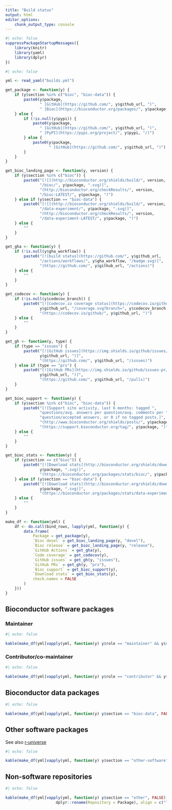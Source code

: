 ```yaml
---
title: "Build status"
output: html
editor_options: 
    chunk_output_type: console
---
```



```r
#| echo: false
suppressPackageStartupMessages({
    library(knitr)
    library(yaml)
    library(dplyr)
})
```

```r
#| echo: false

yml <- read_yaml("builds.yml")

get_package <- function(y) {
    if (y$section %in% c("bioc", "bioc-data")) {
        paste0(y$package, 
               " [GitHub](https://github.com/", y$github_url, ")", 
               " [Bioc](https://bioconductor.org/packages/", y$package, "/)")
    } else {
        if (!is.null(y$pypi)) {
            paste0(y$package, 
               " [GitHub](https://github.com/", y$github_url, ")", 
               " [PyPI](https://pypi.org/project/", y$pypi, "/)")
        } else {
            paste0(y$package, 
                   " [GitHub](https://github.com/", y$github_url, ")")
        }
    }
}

get_bioc_landing_page <- function(y, version) {
    if (y$section %in% c("bioc")) {
        paste0("[![](http://bioconductor.org/shields/build/", version, 
               "/bioc/", y$package, ".svg)]", 
               "(http://bioconductor.org/checkResults/", version, 
               "/bioc-LATEST/", y$package, ")")
    } else if (y$section == "bioc-data") {
        paste0("[![](http://bioconductor.org/shields/build/", version, 
               "/data-experiment/", y$package, ".svg)]", 
               "(http://bioconductor.org/checkResults/", version, 
               "/data-experiment-LATEST/", y$package, ")")
    } else {
        ""
    }
}

get_gha <- function(y) {
    if (!is.null(y$gha_workflow)) {
        paste0("[![build status](https://github.com/", y$github_url, 
               "/actions/workflows/", y$gha_workflow, "/badge.svg)]", 
               "(https://github.com/", y$github_url, "/actions)")
    } else {
        ""
    }
}

get_codecov <- function(y) {
    if (!is.null(y$codecov_branch)) {
        paste0("[![Codecov.io coverage status](https://codecov.io/github/", 
               y$github_url, "/coverage.svg?branch=", y$codecov_branch, ")]", 
               "(https://codecov.io/github/", y$github_url, ")")
    } else {
        ""
    }
}

get_gh <- function(y, type) {
    if (type == "issues") {
        paste0("[![GitHub issues](https://img.shields.io/github/issues/", 
               y$github_url, ")]", 
               "(https://github.com/", y$github_url, "/issues)")
    } else if (type == "prs") {
        paste0("[![GitHub PRs](https://img.shields.io/github/issues-pr/", 
               y$github_url, ")]", 
               "(https://github.com/", y$github_url, "/pulls)")
    }
}

get_bioc_support <- function(y) {
    if (y$section %in% c("bioc", "bioc-data")) {
        paste0("[![Support site activity, last 6 months: tagged ", 
               "questions/avg. answers per question/avg. comments per ", 
               "question/accepted answers, or 0 if no tagged posts.]", 
               "(http://www.bioconductor.org/shields/posts/", y$package, ".svg)]", 
               "(https://support.bioconductor.org/tag/", y$package, ")")
    } else {
        ""
    }
}

get_bioc_stats <- function(y) {
    if (y$section == c("bioc")) {
        paste0("[![Download stats](http://bioconductor.org/shields/downloads/release/",
               y$package, ".svg)]", 
               "(https://bioconductor.org/packages/stats/bioc/", y$package, "/)")
    } else if (y$section == "bioc-data") {
        paste0("[![Download stats](http://bioconductor.org/shields/downloads/release/",
               y$package, ".svg)]", 
               "(https://bioconductor.org/packages/stats/data-experiment/", y$package, "/)")
    } else {
        ""
    }
}

make_df <- function(yml) {
    df <- do.call(bind_rows, lapply(yml, function(y) {
        data.frame(
            Package = get_package(y),
            `Bioc devel` = get_bioc_landing_page(y, "devel"),
            `Bioc release` = get_bioc_landing_page(y, "release"),
            `GitHub Actions` = get_gha(y),
            `Code coverage` = get_codecov(y),
            `GitHub issues` = get_gh(y, "issues"),
            `GitHub PRs` = get_gh(y, "prs"),
            `Bioc support` = get_bioc_support(y),
            `Download stats` = get_bioc_stats(y),
            check.names = FALSE
        )
    }))
}
```

## Bioconductor software packages

### Maintainer

```r
#| echo: false

kable(make_df(yml[vapply(yml, function(y) y$role == "maintainer" && y$section == "bioc", FALSE)]), align = c("l", "c", "c", "c", "c", "c", "c", "c", "c"))
```

### Contributor/co-maintainer

```r
#| echo: false

kable(make_df(yml[vapply(yml, function(y) y$role == "contributor" && y$section == "bioc", FALSE)]), align = c("l", "c", "c", "c", "c", "c", "c", "c", "c"))
```

## Bioconductor data packages

```r
#| echo: false

kable(make_df(yml[vapply(yml, function(y) y$section == "bioc-data", FALSE)]), align = c("l", "c", "c", "c", "c", "c", "c", "c", "c"))
```

## Other software packages

See also [r-universe](https://csoneson.r-universe.dev/)

```r
#| echo: false

kable(make_df(yml[vapply(yml, function(y) y$section == "other-software", FALSE)])[, c("Package", "GitHub Actions", "Code coverage", "GitHub issues", "GitHub PRs")], align = c("l", "c", "c", "c", "c"))
```

## Non-software repositories

```r
#| echo: false

kable(make_df(yml[vapply(yml, function(y) y$section == "other", FALSE)])[, c("Package", "GitHub Actions", "GitHub issues", "GitHub PRs")] |>
                      dplyr::rename(Repository = Package), align = c("l", "c", "c", "c", "c"))
```


